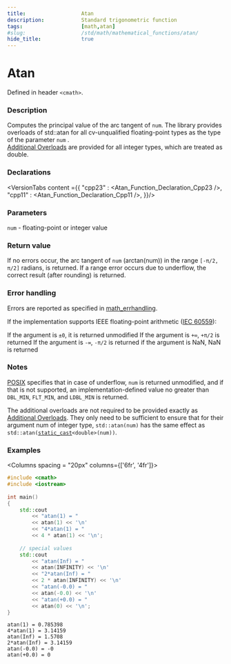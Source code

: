 ```yaml
---
title:                  Atan
description:            Standard trigonometric function
tags:                   [math,atan]
#slug:                  /std/math/mathematical_functions/atan/
hide_title:             true
---
```




# Atan

Defined in header `<cmath>`.

### Description

Computes the principal value of the arc tangent of <code>num</code>. 
<Since v='cpp23'>The library provides overloads of std::atan for all cv-unqualified floating-point types as the type of the parameter <code>num</code> </Since>.<br/>
<Since v='cpp11'><a href='#declarations'>Additional Overloads</a> are provided for all integer types, which are treated as <span class='col-lb'>double</span></Since>.

### Declarations

<VersionTabs content ={{
    "cpp23" : <Atan_Function_Declaration_Cpp23 />,
    "cpp11" : <Atan_Function_Declaration_Cpp11 />,
}}/>

### Parameters
 
&#8203;<code>num</code> - floating-point or integer value

### Return value

If no errors occur, the arc tangent of <code>num</code> (arctan(num)) in the range `[-π/2, π/2]` radians, is returned.
If a range error occurs due to underflow, the correct result (after rounding) is returned.

### Error handling

Errors are reported as specified in <a href='/docs/std/math/math_errhandling'>math_errhandling</a>.

If the implementation supports IEEE floating-point arithmetic (<a href='https://www.iso.org/standard/80985.html'>IEC 60559</a>):

If the argument is `±0`, it is returned unmodified
If the argument is `+∞`, `+π/2` is returned
If the argument is `-∞`, `-π/2` is returned
if the argument is NaN, NaN is returned

### Notes
[POSIX](https://pubs.opengroup.org/onlinepubs/9699919799/functions/atan.html) 
specifies that in case of underflow, <code>num</code> is returned unmodified, 
and if that is not supported, an implementation-defined value no greater than `DBL_MIN`, `FLT_MIN`, and `LDBL_MIN` is returned.

The additional overloads are not required to be provided exactly as <a href='#declarations'>Additional Overloads</a>. 
They only need to be sufficient to ensure that for their argument num of integer type, 
`std::atan(num)` has the same effect as <code>std::atan(<a href='/docs/std/lang-support/static_cast'>static_cast</a>&lt;<span class='col-lb'>double</span>&gt;(num))</code>.

### Examples

<Columns spacing = "20px" columns={['6fr', '4fr']}>
<div>

```cpp
#include <cmath>
#include <iostream>
 
int main()
{
    std::cout 
        << "atan(1) = " 
        << atan(1) << '\n'
        << "4*atan(1) = " 
        << 4 * atan(1) << '\n';
 
    // special values
    std::cout 
        << "atan(Inf) = " 
        << atan(INFINITY) << '\n'
        << "2*atan(Inf) = " 
        << 2 * atan(INFINITY) << '\n'
        << "atan(-0.0) = " 
        << atan(-0.0) << '\n'
        << "atan(+0.0) = " 
        << atan(0) << '\n';
}

```

</div><div>

```plaintext title="Result"
atan(1) = 0.785398
4*atan(1) = 3.14159
atan(Inf) = 1.5708
2*atan(Inf) = 3.14159
atan(-0.0) = -0
atan(+0.0) = 0
```

</div>
</Columns>